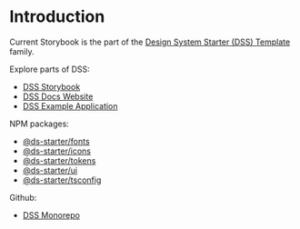 
<Meta title="Introduction" />

# Introduction

Current Storybook is the part of the [Design System Starter (DSS) Template](https://github.com/XOP/design-system-starter) family.

Explore parts of DSS:
- [DSS Storybook](https://ds-starter-storybook.vercel.app/)
- [DSS Docs Website](https://ds-starter-docs.vercel.app/)
- [DSS Example Application](https://ds-starter-app-vite.vercel.app/)

NPM packages:
- [@ds-starter/fonts](https://www.npmjs.com/package/@ds-starter/fonts)
- [@ds-starter/icons](https://www.npmjs.com/package/@ds-starter/icons)
- [@ds-starter/tokens](https://www.npmjs.com/package/@ds-starter/tokens)
- [@ds-starter/ui](https://www.npmjs.com/package/@ds-starter/ui)
- [@ds-starter/tsconfig](https://www.npmjs.com/package/@ds-starter/tsconfig)

Github:
- [DSS Monorepo](https://github.com/XOP/design-system-starter)
